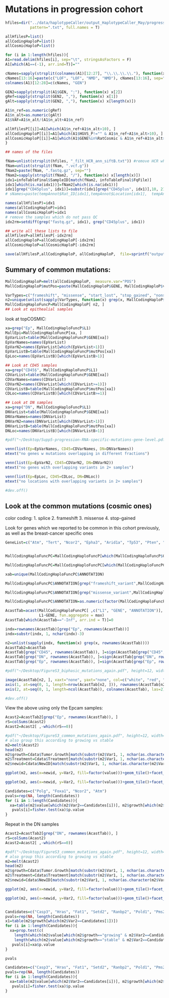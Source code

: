 # Mutations in progression cohort

```r
hfiles=dir("../data/haplotypeCaller/output_HaplotypeCaller_May/progression/",
           pattern=".txt", full.names = T)

allHfilesP=list()
allCodingHaploP=list()
allCosmicHaploP=list()

for (i in 1:length(hfiles)){
A1=read.delim(hfiles[i], sep="\t", stringsAsFactors = F)
A1[which(A1==(-1), arr.ind=T)]=""

cNames=sapply(strsplit(colnames(A1)[12:27], "\\.\\.\\.\\."), function(x) x[2])
cNames[13:16]=paste(c("LOF", "LOF", "NMD", "NMD"), cNames[13:16], sep=".")
colnames(A1)[12:28]=c(cNames, "GEN")

GEN2=sapply(strsplit(A1$GEN, ":"), function(x) x[2])
gRef=sapply(strsplit(GEN2, ","), function(x) x[1])
gAlt=sapply(strsplit(GEN2, ","), function(x) x[length(x)])

A1$n_ref=as.numeric(gRef)
A1$n_alt=as.numeric(gAlt)
A1$VAF=A1$n_alt/(A1$n_alt+A1$n_ref)

allHfilesP[[i]]=A1[which(A1$n_ref+A1$n_alt>10), ]
allCodingHaploP[[i]]=A1[which(A1$HGVS_P!="" & A1$n_ref+A1$n_alt>10), ]
allCosmicHaploP[[i]]=A1[which(A1$GENE%in%RatCosmic & A1$n_ref+A1$n_alt>10), ]
}

## names of the files

fNam=unlist(strsplit(hfiles, "_filt_HCR_ann_siftB.txt")) #remove HCR where not needed
fNam=unlist(strsplit(fNam, ".vcf.g"))
fNam2=paste(fNam, ".fastq.gz", sep="")
fNam2=sapply(strsplit(fNam2, "/"), function(x) x[length(x)])
idx1=infoTableFinal$SampleID[match(fNam2, infoTableFinal$FqFile)]
idx1[which(is.na(idx1))]=fNam2[which(is.na(idx1))]
idx1[grep("CD45plus", idx1)]=substr(idx1[grep("CD45plus", idx1)],10, 21) 
# sNames=paste(tempAnnot$Rat_ID[idx1],tempAnnot$Location[idx1],  tempAnnot$Fraction[idx1], sep="_")

names(allHfilesP)=idx1
names(allCodingHaploP)=idx1
names(allCosmicHaploP)=idx1
# remove the samples which do not pass QC
idx2rm=setdiff(grep("fastq.gz", idx1), grep("CD45plus", idx1))

## write all these lists to file
allHfilesP=allHfilesP[-idx2rm]
allCodingHaploP=allCodingHaploP[-idx2rm]
allCosmicHaploP=allCosmicHaploP[-idx2rm]

save(allHfilesP,allCodingHaploP, allCodingHaploP,  file=sprintf("outputs/HaplotypeVariants_progression_all_%s.Rdata", Sys.Date()))
```

## Summary of common mutations:

```r
MallCodingHaploP=melt(allCodingHaploP,  measure.var="POS")
MallCodingHaploP$mutPos=paste(MallCodingHaploP$GENE, MallCodingHaploP$value)

VarTypes=c("frameshift", "missense", "start_lost", "stop_gained", "nonsense", "stop_retained", "splice")
n2=unique(unlist(sapply(VarTypes, function(x) grep(x, MallCodingHaploP$ANNOTATION))))
MallCodingHaploFuncP=MallCodingHaploP[ n2, ]
## Look at epithealial samples

```

look at topCOSMIC:

```r

xa=grep("Ep", MallCodingHaploFuncP$L1)
MallEpi=MallCodingHaploFuncP[xa, ]
EpVarList=table(MallCodingHaploFuncP$GENE[xa])
EpVarNames=names(EpVarList)
EpVarN2=names(EpVarList[which(EpVarList>1)])
EpVarListB=table(MallCodingHaploFuncP$mutPos[xa])
EpLoc=names(EpVarListB)[which(EpVarListB>1)]

## Look at CD45 samples
xa=grep("CD45$", MallCodingHaploFuncP$L1)
CDVarList=table(MallCodingHaploFuncP$GENE[xa])
CDVarNames=names(CDVarList)
CDVarN2=names(CDVarList[which(CDVarList>=1)])
CDVarListB=table(MallCodingHaploFuncP$mutPos[xa])
CDLoc=names(CDVarListB)[which(CDVarListB>=1)]

## Look at DN samples
xa=grep("DN", MallCodingHaploFuncP$L1)
DNVarList=table(MallCodingHaploFuncP$GENE[xa])
DNVarNames=names(DNVarList)
DNVarN2=names(DNVarList[which(DNVarList>1)])
DNVarListB=table(MallCodingHaploFuncP$mutPos[xa])
DNLoc=names(DNVarListB)[which(DNVarListB>1)]

#pdf("~/Desktop/Supp5-progression-RNA-specific-mutations-gene-level.pdf", height=6, width=6)

venn(list(Ep=EpVarNames, CD45=CDVarNames, DN=DNVarNames))
mtext("no genes w mutations overlapping in different fractions")

venn(list(Ep=EpVarN2, CD45=CDVarN2, DN=DNVarN2))
mtext("no genes with overlapping variants in 2+ samples")

venn(list(Ep=EpLoc, CD45=CDLoc, DN=DNLoc))
mtext("no locations with overlapping variants in 2+ samples")

#dev.off()
```

## Look at the common mutations (cosmic ones)

color coding:
1. splice
2. frameshift
3. missense
4. stop-gained

Look for genes which we reported to be common in this cohort previously, as well as the breast-cancer specific ones

```r
GeneList=c("Atm", "Tert", "Ncor2", "Epha3", "Arid1a", "Tp53", "Pten", "Pik3ca", "Pik3r1", "Esr1", "Ctcf", "Brca1", "Brca2", "Notch1", "Kmt2d", "Foxa1", "Gata3", "Mdm4", "Ccne1")


MallCodingHaploFuncPC=MallCodingHaploFuncP[which(MallCodingHaploFuncP$GENE%in%c(topCOSMIC, GeneList)), ]

MallCodingHaploFuncPC=MallCodingHaploFuncPC[which(MallCodingHaploFuncPC$FILTER=="PASS"), ]

xab=unique(MallCodingHaploFuncPC$ANNOTATION)

MallCodingHaploFuncPC$ANNOTATION[grep("frameshift_variant",MallCodingHaploFuncPC$ANNOTATION )]="frameshift_variant"

MallCodingHaploFuncPC$ANNOTATION[grep("missense_variant",MallCodingHaploFuncPC$ANNOTATION )]="missense_variant"

MallCodingHaploFuncPC$ANNOTATION=as.numeric(factor(MallCodingHaploFuncPC$ANNOTATION, levels=c("splice_region_variant&synonymous_variant", "frameshift_variant", "missense_variant", "stop_gained")))

AcastTab=acast(MallCodingHaploFuncPC[ ,c("L1", "GENE", "ANNOTATION")], 
               L1~GENE, fun.aggregate = max)
AcastTab[which(AcastTab=="-Inf", arr.ind = T)]=0

indx=rownames(AcastTab)[grep("Ep", rownames(AcastTab))]
indx=substr(indx, 1, nchar(indx)-3)

n2=unlist(sapply(indx, function(x) grep(x, rownames(AcastTab))))
AcastTab2=AcastTab
AcastTab[grep("CD45", rownames(AcastTab)), ]=sign(AcastTab[grep("CD45", rownames(AcastTab)), ])
AcastTab[grep("DN", rownames(AcastTab)), ]=sign(AcastTab[grep("DN", rownames(AcastTab)), ])*2
AcastTab[grep("Ep", rownames(AcastTab)), ]=sign(AcastTab[grep("Ep", rownames(AcastTab)), ])*3

#pdf("~/Desktop/FigureS3_biphasic_mutations_again.pdf", height=12, width=15)

image(AcastTab[n2, ], xaxt="none", yaxt="none", col=c("white", "red", "blue", "forestgreen"))
axis(1, at=seq(0, 1, length=nrow(AcastTab[n2, ])), rownames(AcastTab[n2, ]), las=2)
axis(2, at=seq(0, 1, length=ncol(AcastTab)), colnames(AcastTab), las=2)

#dev.off()
```

View the above using only the Epcam samples:

```r
Acast2=AcastTab2[grep("Ep", rownames(AcastTab)), ]
rS=colSums(Acast2)
Acast2=Acast2[ ,-which(rS==0)]

#pdf("~/Desktop/FigureS3_common_mutations_again.pdf", height=12, width=12)
# also group this according to growing vs stable
m2=melt(Acast2)
head(m2)
m2$growth=Cdata$Tumor.Growth[match(substr(m2$Var1, 1, nchar(as.character(m2$Var1))-3), Cdata$TumorID)]
m2$Treatment=Cdata$Treatment[match(substr(m2$Var1, 1, nchar(as.character(m2$Var1))-3), Cdata$TumorID)]
m2$newid=Cdata$NewID[match(substr(m2$Var1, 1, nchar(as.character(m2$Var1))-3), Cdata$TumorID)]

ggplot(m2, aes(x=newid, y=Var2, fill=factor(value)))+geom_tile()+facet_grid(~growth, scale="free_x", space="free")+theme(axis.text.x=element_text(angle=90))+scale_fill_manual(values=c("white","red", "forestgreen", "orange"))

ggplot(m2, aes(x=newid, y=Var2, fill=factor(value)))+geom_tile()+facet_grid(~Treatment, scale="free_x", space="free")+theme(axis.text.x=element_text(angle=90))+scale_fill_manual(values=c("white","red", "forestgreen", "orange"))

Candidates=c("Polg", "Foxa1", "Ncor2", "Atm")
pvals=rep(NA, length(Candidates))
for (i in 1:length(Candidates)){
  xa=table(m2$value[which(m2$Var2==Candidates[i])], m2$growth[which(m2$Var2==Candidates[i])])
   pvals[i]=fisher.test(xa)$p.value
}

```

Repeat in the DN samples

```r
Acast2=AcastTab2[grep("DN", rownames(AcastTab)), ]
rS=colSums(Acast2)
Acast2=Acast2[ ,-which(rS==0)]

#pdf("~/Desktop/FigureS3_common_mutations_again.pdf", height=12, width=12)
# also group this according to growing vs stable
m2=melt(Acast2)
head(m2)
m2$growth=Cdata$Tumor.Growth[match(substr(m2$Var1, 1, nchar(as.character(m2$Var1))-3), Cdata$TumorID)]
m2$Treatment=Cdata$Treatment[match(substr(m2$Var1, 1, nchar(as.character(m2$Var1))-3), Cdata$TumorID)]
m2$newid=Cdata$NewID[match(substr(m2$Var1, 1, nchar(as.character(m2$Var1))-3), Cdata$TumorID)]

ggplot(m2, aes(x=newid, y=Var2, fill=factor(value)))+geom_tile()+facet_grid(~growth, scale="free_x", space="free")+theme(axis.text.x=element_text(angle=90))+scale_fill_manual(values=c("white","red", "forestgreen", "orange"))

ggplot(m2, aes(x=newid, y=Var2, fill=factor(value)))+geom_tile()+facet_grid(~Treatment, scale="free_x", space="free")+theme(axis.text.x=element_text(angle=90))+scale_fill_manual(values=c("white","red", "forestgreen", "orange"))


Candidates=c("Casp3", "Hras", "Fat1", "Setd2", "Ranbp2", "Pold1", "Pms2")
pvals=rep(NA, length(Candidates))
x1=table(m2$growth[which(m2$Var2==Candidates[1])])
for (i in 1:length(Candidates)){
  xa=prop.test(c(
    length(which(m2$value[which(m2$growth=="growing" & m2$Var2==Candidates[i])]>0)), 
    length(which(m2$value[which(m2$growth=="stable" & m2$Var2==Candidates[i])]>0))), x1)
   pvals[i]=xa$p.value
}

pvals

Candidates=c("Casp3", "Hras", "Fat1", "Setd2", "Ranbp2", "Pold1", "Pms2")
pvals=rep(NA, length(Candidates))
for (i in 1:length(Candidates)){
  xa=table(m2$value[which(m2$Var2==Candidates[i])], m2$growth[which(m2$Var2==Candidates[i])])
   pvals[i]=fisher.test(xa)$p.value
}

```

